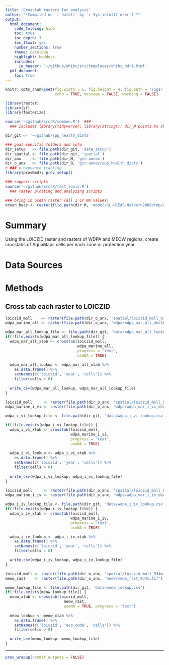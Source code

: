 ```yaml
---
title: 'Crosstab rasters for analysis'
author: "*Compiled on `r date()` by `r Sys.info()['user']`*"
output: 
  html_document:
    code_folding: hide
    toc: true
    toc_depth: 3
    toc_float: yes
    number_sections: true
    theme: cerulean
    highlight: haddock
    includes: 
      in_header: '~/github/ohibc/src/templates/ohibc_hdr1.html'
  pdf_document:
    toc: true
---
```


``` r

knitr::opts_chunk$set(fig.width = 6, fig.height = 4, fig.path = 'Figs/',
                      echo = TRUE, message = FALSE, warning = FALSE)

library(raster)
library(sf)
library(fasterize)

source('~/github/src/R/common.R')  ###
  ### includes library(tidyverse); library(stringr); dir_M points to ohi directory

dir_git <- '~/github/spp_health_dists'

### goal specific folders and info
dir_setup   <- file.path(dir_git, 'data_setup')
dir_spatial <- file.path(dir_git, 'spatial')
dir_anx     <- file.path(dir_M, 'git-annex')
dir_o_anx   <- file.path(dir_O, 'git-annex/spp_health_dists')
# ### provenance tracking
library(provRmd); prov_setup()

### support scripts
source('~/github/src/R/rast_tools.R') 
  ### raster plotting and analyzing scripts

### bring in ocean raster (all 1 or NA values)
ocean_base <- raster(file.path(dir_M, 'model/GL-NCEAS-Halpern2008/tmp/ocean.tif'))

```

# Summary

Using the LOICZID raster and rasters of WDPA and MEOW regions, create crosstabs of AquaMaps cells per each zone or protection year

# Data Sources

# Methods

## Cross tab each raster to LOICZID

``` r

loiczid_moll    <- raster(file.path(dir_o_anx, 'spatial/loiczid_moll_934m.tif'))
wdpa_marine_all <- raster(file.path(dir_o_anx, 'wdpa/wdpa_mar_all_dec2017.tif'))

wdpa_mar_all_lookup_file <- file.path(dir_git, 'data/wdpa_mar_all_lookup.csv')
if(!file.exists(wdpa_mar_all_lookup_file)) {
  wdpa_mar_all_xtab <- crosstab(loiczid_moll, 
                                wdpa_marine_all, 
                                progress = 'text',
                                useNA = TRUE)
  
  wdpa_mar_all_lookup <- wdpa_mar_all_xtab %>%
    as.data.frame() %>%
    setNames(c('loiczid', 'year', 'cells')) %>%
    filter(cells > 0)
  
  write_csv(wdpa_mar_all_lookup, wdpa_mar_all_lookup_file)
}

```

``` r

loiczid_moll     <- raster(file.path(dir_o_anx, 'spatial/loiczid_moll_934m.tif'))
wdpa_marine_i_vi <- raster(file.path(dir_o_anx, 'wdpa/wdpa_mar_i_vi_dec2017.tif'))

wdpa_i_vi_lookup_file <- file.path(dir_git, 'data/wdpa_i_vi_lookup.csv')

if(!file.exists(wdpa_i_vi_lookup_file)) {
  wdpa_i_vi_xtab <- crosstab(loiczid_moll, 
                             wdpa_marine_i_vi, 
                             progress = 'text', 
                             useNA = TRUE)
  
  wdpa_i_vi_lookup <- wdpa_i_vi_xtab %>%
    as.data.frame() %>%
    setNames(c('loiczid', 'year', 'cells')) %>%
    filter(cells > 0)
  
  write_csv(wdpa_i_vi_lookup, wdpa_i_vi_lookup_file)
}

```

``` r

loiczid_moll     <- raster(file.path(dir_o_anx, 'spatial/loiczid_moll_934m.tif'))
wdpa_marine_i_iv <- raster(file.path(dir_o_anx, 'wdpa/wdpa_mar_i_iv_dec2017.tif'))

wdpa_i_iv_lookup_file <- file.path(dir_git, 'data/wdpa_i_iv_lookup.csv')
if(!file.exists(wdpa_i_iv_lookup_file)) {
  wdpa_i_iv_xtab <- crosstab(loiczid_moll, 
                             wdpa_marine_i_iv, 
                             progress = 'text', 
                             useNA = TRUE)

  wdpa_i_iv_lookup <- wdpa_i_iv_xtab %>%
    as.data.frame() %>%
    setNames(c('loiczid', 'year', 'cells')) %>%
    filter(cells > 0)

  write_csv(wdpa_i_iv_lookup, wdpa_i_iv_lookup_file)
}

```

``` r

loiczid_moll <- raster(file.path(dir_o_anx, 'spatial/loiczid_moll_934m.tif'))
meow_rast    <- raster(file.path(dir_o_anx, 'meow/meow_rast_934m.tif'))

meow_lookup_file <- file.path(dir_git, 'data/meow_lookup.csv')
if(!file.exists(meow_lookup_file)) {
  meow_xtab <- crosstab(loiczid_moll, 
                          meow_rast, 
                          useNA = TRUE, progress = 'text')
  
  meow_lookup <- meow_xtab %>%
    as.data.frame() %>%
    setNames(c('loiczid', 'eco_code', 'cells')) %>%
    filter(cells > 0)

  write_csv(meow_lookup, meow_lookup_file)
}

```

-----

``` r
prov_wrapup(commit_outputs = FALSE)
```

